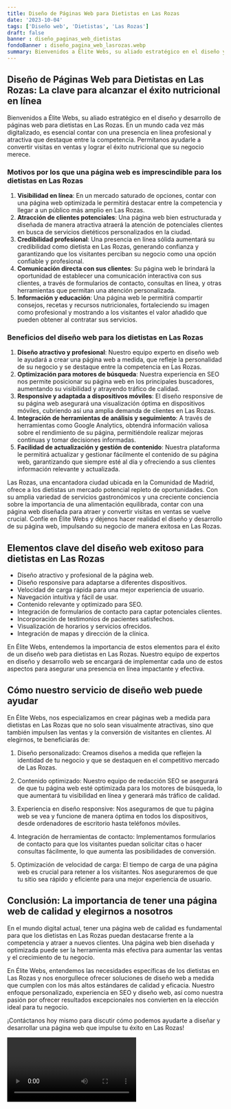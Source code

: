 ```yaml
---
title: Diseño de Páginas Web para Dietistas en Las Rozas
date: '2023-10-04'
tags: ['Diseño web', 'Dietistas', 'Las Rozas']
draft: false
banner : diseño_paginas_web_dietistas
fondoBanner : diseño_pagina_web_lasrozas.webp
summary: Bienvenidos a Élite Webs, su aliado estratégico en el diseño y desarrollo de páginas web para dietistas en Las Rozas. En un mundo cada vez más digitalizado, es esencial contar con una presencia en línea profesional y atractiva que destaque entre la competencia. Permítanos ayudarle a convertir visitas en ventas y lograr el éxito nutricional que su negocio merece.
---
```


## Diseño de Páginas Web para Dietistas en Las Rozas: La clave para alcanzar el éxito nutricional en línea

Bienvenidos a Élite Webs, su aliado estratégico en el diseño y desarrollo de páginas web para dietistas en Las Rozas. En un mundo cada vez más digitalizado, es esencial contar con una presencia en línea profesional y atractiva que destaque entre la competencia. Permítanos ayudarle a convertir visitas en ventas y lograr el éxito nutricional que su negocio merece.

### Motivos por los que una página web es imprescindible para los dietistas en Las Rozas

1. **Visibilidad en línea**: En un mercado saturado de opciones, contar con una página web optimizada le permitirá destacar entre la competencia y llegar a un público más amplio en Las Rozas. 
2. **Atracción de clientes potenciales**: Una página web bien estructurada y diseñada de manera atractiva atraerá la atención de potenciales clientes en busca de servicios dietéticos personalizados en la ciudad.
3. **Credibilidad profesional**: Una presencia en línea sólida aumentará su credibilidad como dietista en Las Rozas, generando confianza y garantizando que los visitantes perciban su negocio como una opción confiable y profesional.
4. **Comunicación directa con sus clientes**: Su página web le brindará la oportunidad de establecer una comunicación interactiva con sus clientes, a través de formularios de contacto, consultas en línea, y otras herramientas que permitan una atención personalizada.
5. **Información y educación**: Una página web le permitirá compartir consejos, recetas y recursos nutricionales, fortaleciendo su imagen como profesional y mostrando a los visitantes el valor añadido que pueden obtener al contratar sus servicios.

### Beneficios del diseño web para los dietistas en Las Rozas

1. **Diseño atractivo y profesional**: Nuestro equipo experto en diseño web le ayudará a crear una página web a medida, que refleje la personalidad de su negocio y se destaque entre la competencia en Las Rozas.
2. **Optimización para motores de búsqueda**: Nuestra experiencia en SEO nos permite posicionar su página web en los principales buscadores, aumentando su visibilidad y atrayendo tráfico de calidad.
3. **Responsive y adaptada a dispositivos móviles**: El diseño responsive de su página web asegurará una visualización óptima en dispositivos móviles, cubriendo así una amplia demanda de clientes en Las Rozas.
4. **Integración de herramientas de análisis y seguimiento**: A través de herramientas como Google Analytics, obtendrá información valiosa sobre el rendimiento de su página, permitiéndole realizar mejoras continuas y tomar decisiones informadas.
5. **Facilidad de actualización y gestión de contenido**: Nuestra plataforma le permitirá actualizar y gestionar fácilmente el contenido de su página web, garantizando que siempre esté al día y ofreciendo a sus clientes información relevante y actualizada.

Las Rozas, una encantadora ciudad ubicada en la Comunidad de Madrid, ofrece a los dietistas un mercado potencial repleto de oportunidades. Con su amplia variedad de servicios gastronómicos y una creciente conciencia sobre la importancia de una alimentación equilibrada, contar con una página web diseñada para atraer y convertir visitas en ventas se vuelve crucial. Confíe en Élite Webs y déjenos hacer realidad el diseño y desarrollo de su página web, impulsando su negocio de manera exitosa en Las Rozas.

<GifSeo />

<Cta />

## Elementos clave del diseño web exitoso para dietistas en Las Rozas

- Diseño atractivo y profesional de la página web.
- Diseño responsive para adaptarse a diferentes dispositivos.
- Velocidad de carga rápida para una mejor experiencia de usuario.
- Navegación intuitiva y fácil de usar.
- Contenido relevante y optimizado para SEO.
- Integración de formularios de contacto para captar potenciales clientes.
- Incorporación de testimonios de pacientes satisfechos.
- Visualización de horarios y servicios ofrecidos.
- Integración de mapas y dirección de la clínica.

En Élite Webs, entendemos la importancia de estos elementos para el éxito de un diseño web para dietistas en Las Rozas. Nuestro equipo de expertos en diseño y desarrollo web se encargará de implementar cada uno de estos aspectos para asegurar una presencia en línea impactante y efectiva.

## Cómo nuestro servicio de diseño web puede ayudar

En Élite Webs, nos especializamos en crear páginas web a medida para dietistas en Las Rozas que no solo sean visualmente atractivas, sino que también impulsen las ventas y la conversión de visitantes en clientes. Al elegirnos, te beneficiarás de:

1. Diseño personalizado: Creamos diseños a medida que reflejen la identidad de tu negocio y que se destaquen en el competitivo mercado de Las Rozas.

2. Contenido optimizado: Nuestro equipo de redacción SEO se asegurará de que tu página web esté optimizada para los motores de búsqueda, lo que aumentará tu visibilidad en línea y generará más tráfico de calidad.

3. Experiencia en diseño responsive: Nos aseguramos de que tu página web se vea y funcione de manera óptima en todos los dispositivos, desde ordenadores de escritorio hasta teléfonos móviles.

4. Integración de herramientas de contacto: Implementamos formularios de contacto para que los visitantes puedan solicitar citas o hacer consultas fácilmente, lo que aumenta las posibilidades de conversión.

5. Optimización de velocidad de carga: El tiempo de carga de una página web es crucial para retener a los visitantes. Nos aseguraremos de que tu sitio sea rápido y eficiente para una mejor experiencia de usuario.

## Conclusión: La importancia de tener una página web de calidad y elegirnos a nosotros

En el mundo digital actual, tener una página web de calidad es fundamental para que los dietistas en Las Rozas puedan destacarse frente a la competencia y atraer a nuevos clientes. Una página web bien diseñada y optimizada puede ser la herramienta más efectiva para aumentar las ventas y el crecimiento de tu negocio.

En Élite Webs, entendemos las necesidades específicas de los dietistas en Las Rozas y nos enorgullece ofrecer soluciones de diseño web a medida que cumplen con los más altos estándares de calidad y eficacia. Nuestro enfoque personalizado, experiencia en SEO y diseño web, así como nuestra pasión por ofrecer resultados excepcionales nos convierten en la elección ideal para tu negocio.

¡Contáctanos hoy mismo para discutir cómo podemos ayudarte a diseñar y desarrollar una página web que impulse tu éxito en Las Rozas!

<Video />

<CtaBot job='Dietistas' city='Las Rozas'/>

<Gmaps query='Las Rozas+españa+maps' />